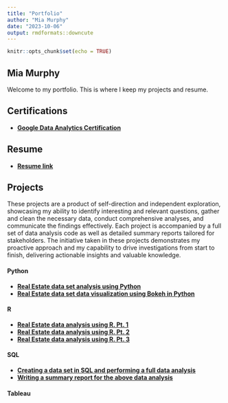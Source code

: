 ```yaml
---
title: "Portfolio"
author: "Mia Murphy"
date: "2023-10-06"
output: rmdformats::downcute
---
```


```r
knitr::opts_chunk$set(echo = TRUE)
```

## Mia Murphy

Welcome to my portfolio. This is where I keep my projects and resume.


## Certifications

- [**Google Data Analytics Certification**](https://coursera.org/share/a2f186954990e25e6aca88c97c518dde)

## Resume

- [**Resume link**](https://nightskyfirefly.github.io/portfolio/resume.html)

## Projects

These projects are a product of self-direction and independent exploration, showcasing my ability to identify interesting and relevant questions, gather and clean the necessary data, conduct comprehensive analyses, and communicate the findings effectively. Each project is accompanied by a full set of data analysis code as well as detailed summary reports tailored for stakeholders. The initiative taken in these projects demonstrates my proactive approach and my capability to drive investigations from start to finish, delivering actionable insights and valuable knowledge.

#### Python

- [**Real Estate data set analysis using Python**](https://nightskyfirefly.github.io/portfolio/MiaRealEstatePython.html)
- [**Real Estate data set data visualization using Bokeh in Python**](https://nightskyfirefly.github.io/portfolio/MiaPythonBokeh.html)

#### R

- [**Real Estate data analysis using R. Pt. 1**](https://nightskyfirefly.github.io/portfolio/Mia_Real_Estate_Analysis.html)
- [**Real Estate data analysis using R. Pt. 2**](https://nightskyfirefly.github.io/portfolio/Mia_Oldtown.html)
- [**Real Estate data analysis using R. Pt. 3**](https://nightskyfirefly.github.io/portfolio/Mia_Oldtown_Summary.html)

#### SQL

- [**Creating a data set in SQL and performing a full data analysis**](https://nightskyfirefly.github.io/portfolio/MiaSQLCoffee.html)
- [**Writing a summary report for the above data analysis**](https://nightskyfirefly.github.io/portfolio/MiaCoffeeSummary.html)

#### Tableau